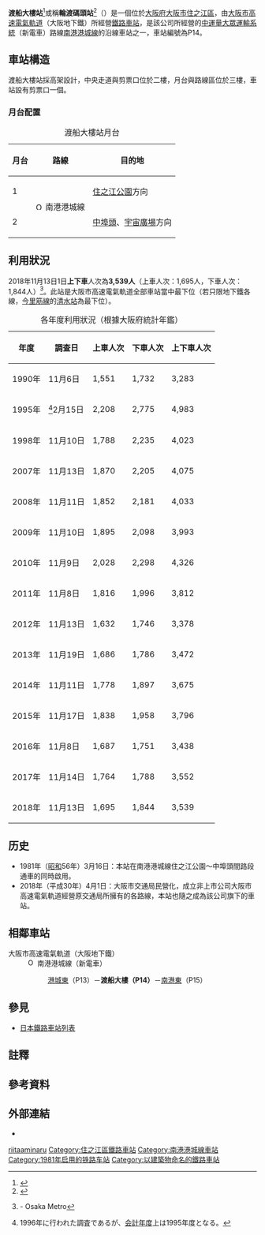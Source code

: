 {{distinguish|客運港站}}
{{NoteTA |G1=Railway |G2=Transport
|T=zh-tw:渡船大樓車站;zh-hk:渡船大樓站;zh-cn:渡船大楼站;
|1=zh-tw:渡船大樓車站;zh-hk:渡船大樓站;zh-cn:渡船大楼站;
}}
{{日本車站資訊
|公司色 = #33328b
|文字色 =
|站名 = 渡船大樓站
|圖片 = Nanko Ferry Terminal.jpg
|pxl =
|圖片說明 = 車站外觀{{更新|1=圖片|time=2020-06-28T16:42:32+00:00}}
|日文原名 = フェリーターミナル
|平假名 = 
|羅馬拼音 = Ferry Terminal
|電報略號 =
|所在地 = {{JPN}}[[大阪府|大阪府]][[大阪市|大阪市]][[住之江區|住之江區]]南港東4丁目8番52號
|車站構造 = [[高架車站|高架車站]]
|月台配置 = 1面2線 [[島式月台|島式月台]]
|啟用年月日 = 1981年3月16日
|廢站年月日 =
|乘客人數 = 1,686
|上下車人次 = 3,472
|統計年度 = 2013年
|轉車 = 
|adjacent = {{Adjacent stations|system=大阪市高速電氣軌道|line=P|left=港城東|right=南港東|note-left=P13<br />1.5km|note-mid={{車站編號s|#00a0de|#fff|P14}}<br />距離[[宇宙廣場站|宇宙廣場]]4.0km|note-right=P15<br />0.8km}}
}}
'''渡船大樓站'''<ref>{{cite web|url=https://www.kansai-airport.or.jp/sites/all/themes/kix/documents/tw/access/train/pdf/tw-map2-osaka3.pdf|title=路線圖|publisher=大阪市高速電氣軌道|access-date=2020-05-28|archive-date=2018-07-26|archive-url=https://web.archive.org/web/20180726170115/https://www.kansai-airport.or.jp/sites/all/themes/kix/documents/tw/access/train/pdf/tw-map2-osaka3.pdf|dead-url=no}}</ref>或稱'''輪渡碼頭站'''<ref>{{Cite web |url=https://www.cityline.co.jp/chinese/common/pdf/public_transport_in_osaka.pdf |title=名門大洋フェリー - 公共交通工具（中文版） |access-date=2018-09-06 |archive-date=2017-08-22 |archive-url=https://web.archive.org/web/20170822190159/http://www.cityline.co.jp/chinese/common/pdf/public_transport_in_osaka.pdf |dead-url=no }}</ref>（{{jpn|j=フェリーターミナル駅|hg=フェリーターミナルえき|rm=Ferī-tāminaru eki|f=y}}）是一個位於[[大阪府|大阪府]][[大阪市|大阪市]][[住之江區|住之江區]]，由[[大阪市高速電氣軌道|大阪市高速電氣軌道]]（大阪地下鐵）所經營[[鐵路車站|鐵路車站]]，是該公司所經營的{{link-en|自動導引捷運系統|Automated guideway transit|自動導引}}[[中運量大眾運輸系統|中運量大眾運輸系統]]（新電車）路線[[南港港城線|南港港城線]]的沿線車站之一，車站編號為P14。

==車站構造 ==

渡船大樓站採高架設計，中央走道與剪票口位於二樓，月台與路線區位於三樓，車站設有剪票口一個。

=== 月台配置 ===
{| class="wikitable"
|+ 渡船大樓站月台
|-
!月台!!路線!!目的地
|-
! 1
|rowspan=2| [[File:Osaka_Metro_Nanko_Port_Town_line_symbol.svg|15px]] 南港港城線
| [[住之江公園站|住之江公園]]方向
|-
! 2
| [[中埠頭站_(大阪府)|中埠頭]]、[[宇宙廣場站|宇宙廣場]]方向
|}
== 利用狀況 ==
2018年11月13日1日'''上下車'''人次為'''3,539人'''（上車人次：1,695人，下車人次：1,844人）<ref>{{PDFlink|[https://www.osakametro.co.jp/company/library/100331_research/20181113_subway_nt.pdf 路線別乗降人員（2018年11月13日 交通調査）]}} - Osaka Metro</ref>。此站是大阪市高速電氣軌道全部車站當中最下位（若只限地下鐵各線，[[今里筋線|今里筋線]]的[[清水站_(大阪府)|清水站]]為最下位）。
{|class="wikitable" style="text-align:right"
|+各年度利用狀況（根據大阪府統計年鑑）
!年度!!調查日!!上車人次!!下車人次!!上下車人次
|-
|1990年||11月{{0}}6日
|1,551||1,732||3,283
|-
|1995年||<ref group="注">1996年に行われた調査であるが、[[会計年度|会計年度]]上は1995年度となる。</ref>2月15日
|2,208||2,775||4,983
|-
|1998年||11月10日
|1,788||2,235||4,023
|-
|2007年||11月13日
|1,870||2,205||4,075
|-
|2008年||11月11日
|1,852||2,181||4,033
|-
|2009年||11月10日
|1,895||2,098||3,993
|-
|2010年||11月{{0}}9日
|2,028||2,298||4,326
|-
|2011年||11月{{0}}8日
|1,816||1,996||3,812
|-
|2012年||11月13日
|1,632||1,746||3,378
|-
|2013年||11月19日
|1,686||1,786||3,472
|-
|2014年||11月11日
|1,778||1,897||3,675
|-
|2015年||11月17日
|1,838||1,958||3,796
|-
|2016年||11月{{0}}8日
|1,687||1,751||3,438
|-
|2017年||11月14日
|1,764||1,788||3,552
|-
|2018年||11月13日
|1,695||1,844||3,539
|}

==历史==
*1981年（[[昭和|昭和]]56年）3月16日：本站在南港港城線住之江公園～中埠頭間路段通車的同時啟用。
* 2018年（平成30年）4月1日：大阪市交通局民營化，成立非上市公司大阪市高速電氣軌道經營原交通局所擁有的各路線，本站也隨之成為該公司旗下的車站。

== 相鄰車站 ==
; 大阪市高速電氣軌道（大阪地下鐵）
: [[File:Osaka_Metro_Nanko_Port_Town_line_symbol.svg|15px]] 南港港城線（新電車）<!--駅番号順-->
:: [[港城東站|港城東]]（P13）－'''渡船大樓（P14）'''－[[南港東站|南港東]]（P15）
== 參見 ==
* [[日本鐵路車站列表|日本鐵路車站列表]]
== 註釋 ==
{{Reflist|group="注"}}
== 參考資料 ==
{{Reflist}}
== 外部連結 ==
* {{外部連結/大阪市高速電氣軌道車站|P14|渡船大樓}}

{{南港港城線}}

{{coord|34|37|9|N|135|26|6|E|display=title|scale:5000_region:JP_type:railwaystation}}

{{DEFAULTSORT:Ferry Terminal}}
[[Category:日本鐵路車站_Fe|riitaaminaru]]
[[Category:住之江區鐵路車站|Category:住之江區鐵路車站]]
[[Category:南港港城線車站|Category:南港港城線車站]]
[[Category:1981年启用的铁路车站|Category:1981年启用的铁路车站]]
[[Category:以建築物命名的鐵路車站|Category:以建築物命名的鐵路車站]]